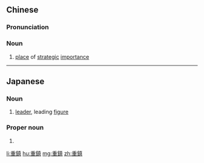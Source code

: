 ==Chinese==
{{zh-forms|s=重镇}}

===Pronunciation===
{{zh-pron
|m=zhòngzhèn
|c=cung5 zan3
|mn=qz:tiǒng-tìn/tw,xm,zz:tiōng-tìn
|cat=n
}}

===Noun===
{{zh-noun}}

# [[place]] of [[strategic]] [[importance]]

----

==Japanese==
{{ja-kanjitab|重|鎮}}

===Noun===
{{ja-noun|じゅうちん}}

# [[leader]], leading [[figure]]

===Proper noun===
{{ja-pos|proper|しげき}}

# {{given name|male|lang=ja|sort=しげき}}

[[li:重鎮]]
[[hu:重鎮]]
[[mg:重鎮]]
[[zh:重鎮]]